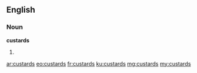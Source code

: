 ==English==

===Noun===
'''custards'''

# {{plural of|custard}}

[[ar:custards]]
[[eo:custards]]
[[fr:custards]]
[[ku:custards]]
[[mg:custards]]
[[my:custards]]